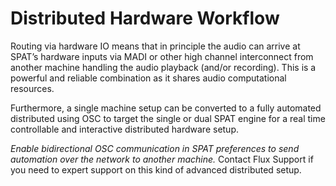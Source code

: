 # Distributed Hardware Workflow

Routing via hardware IO means that in principle the audio can arrive at SPAT’s hardware inputs via MADI or other high channel interconnect from another machine handling the audio playback (and/or recording). 
This is a powerful and reliable combination as it shares audio computational resources.

Furthermore, a single machine setup can be converted to a fully automated distributed using OSC to target the single or dual SPAT engine for a real time controllable and interactive distributed hardware setup.

:::{.callout-warning}
 _Enable bidirectional OSC communication in SPAT preferences to send automation over the network to another machine._ Contact Flux Support if you need to expert support on this kind of advanced distributed setup.
:::